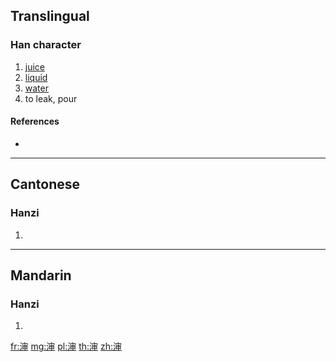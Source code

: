 {{also|瀋|沈}}
==Translingual==

===Han character===
{{Han char|rn=85|rad=水|as=08|sn=11|four=|canj=EJLL}}

# [[juice]]
# [[liquid]]
# [[water]]
# to leak, pour

====References====
* {{Han ref|kx=0633.371|hdz=31661.021|uh=6E16|ud=28182}}

----

==Cantonese==

===Hanzi===
{{yue-hanzi|jyut=|y=sam2|tra=瀋}}

# {{defn|lang=yue|sort=水08}}

----

==Mandarin==

===Hanzi===
{{cmn-hanzi|tra=瀋|pin=[[shěn]] ([[shen3]])|wg=shen<sup>3</sup>}}

# {{defn|lang=cmn|sort=水08}}

[[fr:渖]]
[[mg:渖]]
[[pl:渖]]
[[th:渖]]
[[zh:渖]]
